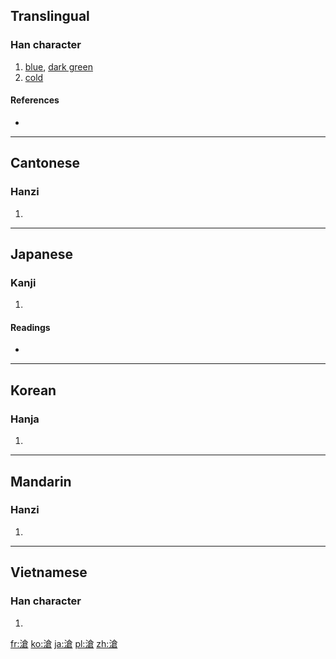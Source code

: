 {{also|沧}}
==Translingual==

===Han character===
{{Han char|rn=85|rad=水|as=10|sn=13|four=3816<sub>7</sub>|canj=水人戈口 (EOIR)}}

# [[blue]], [[dark green]]
# [[cold]]

====References====
* {{Han ref|kx=0641.290|dkj=18007|dj=1049.080|hdz=31703.010|uh=6EC4|ud=28356|bh=B7C9|bd=47049}}

----

==Cantonese==

===Hanzi===
{{yue-hanzi|jyut=|y=chong1|sim=沧}}

# {{defn|lang=yue|sort=水10}}

----

==Japanese==

===Kanji===
{{ja-kanji|grade=|rs=水10}}

# {{defn|lang=ja|sort=水10}}

====Readings====
* {{ja-readings|on=[[そう]] (sō)|kun=[[さむい]] (samui)}}

----

==Korean==

===Hanja===
{{ko-hanja|hangeul=창|eumhun=|rv=chang|mr=ch'ang|y=chang}}

# {{defn|lang=ko|sort=水10}}

----

==Mandarin==

===Hanzi===
{{cmn-hanzi|sim=沧|pin=[[cāng]] ([[cang1]]), [[gé]] ([[ge2]])|wg=ts'ang<sup>1</sup>, ko<sup>2</sup>}}

# {{defn|lang=cmn|sort=水10}}

----

==Vietnamese==

===Han character===
{{vi-hantu|[[thương]]|rs=水10}}

# {{defn|lang=vi|sort=水10}}

[[fr:滄]]
[[ko:滄]]
[[ja:滄]]
[[pl:滄]]
[[zh:滄]]